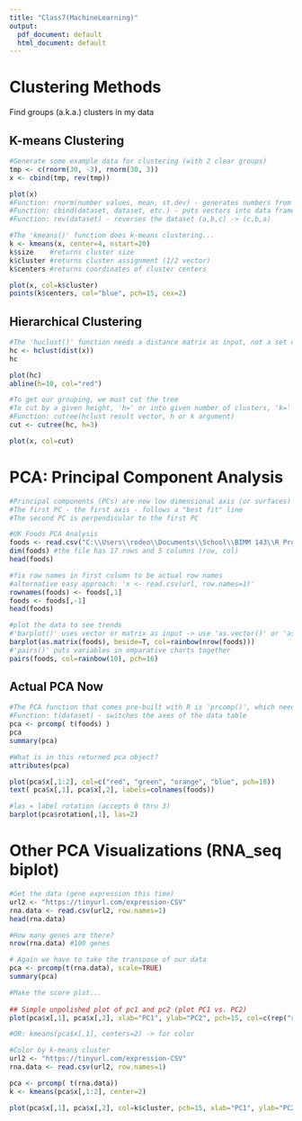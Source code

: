 ```yaml
---
title: "Class7(MachineLearning)"
output:
  pdf_document: default
  html_document: default
---
```


# Clustering Methods

Find groups (a.k.a.) clusters in my data

## K-means Clustering

```r
#Generate some example data for clustering (with 2 clear groups)
tmp <- c(rnorm(30, -3), rnorm(30, 3)) 
x <- cbind(tmp, rev(tmp))

plot(x)
#Function: rnorm(number values, mean, st.dev) - generates numbers from norm. dist.
#Function: cbind(dataset, dataset, etc.) - puts vectors into data frame as columns
#Function: rev(dataset) - reverses the dataset (a,b,c) -> (c,b,a)
```

```r
#The 'kmeans()' function does k-means clustering...
k <- kmeans(x, center=4, nstart=20)
k$size    #returns cluster size
k$cluster #returns cluster assignment (1/2 vector)
k$centers #returns coordinates of cluster centers

plot(x, col=k$cluster)
points(k$centers, col="blue", pch=15, cex=2)
```

## Hierarchical Clustering

```r
#The 'huclust()' function needs a distance matrix as input, not a set of the original data. For this, we can just use 'dist()' function.
hc <- hclust(dist(x))
hc

plot(hc)
abline(h=10, col="red")
```

```r
#To get our grouping, we must cut the tree
#To cut by a given height, 'h=' or into given number of clusters, 'k='
#Function: cutree(hclust result vector, h or k argument)
cut <- cutree(hc, h=3)

plot(x, col=cut)
```

# PCA: Principal Component Analysis

```r
#Principal components (PCs) are new low dimensional axis (or surfaces) closes to the observations
#The first PC - the first axis - follows a "best fit" line
#The second PC is perpendicular to the first PC 

#UK Foods PCA Analysis
foods <- read.csv("C:\\Users\\rodeo\\Documents\\School\\BIMM 143\\R Projects\\Class07\\UK_foods.csv") #must use double backslash in file path
dim(foods) #the file has 17 rows and 5 columns (row, col)
head(foods)

#fix row names in first column to be actual row names
#alternative easy approach: 'x <- read.csv(url, row.names=1)'
rownames(foods) <- foods[,1]
foods <- foods[,-1]
head(foods)

#plot the data to see trends
#'barplot()' uses vector or matrix as input -> use 'as.vector()' or 'as.matrix()'
barplot(as.matrix(foods), beside=T, col=rainbow(nrow(foods)))
#'pairs()' puts variables in omparative charts together
pairs(foods, col=rainbow(10), pch=16)
```

## Actual PCA Now

```r
#The PCA function that comes pre-built with R is 'prcomp()', which needs an input with variables in the columns - so we must first transpose (switch x, y) our data. 
#Function: t(dataset) - switches the axes of the data table
pca <- prcomp( t(foods) )
pca
summary(pca)

#What is in this returned pca object?
attributes(pca)

plot(pca$x[,1:2], col=c("red", "green", "orange", "blue", pch=18))
text( pca$x[,1], pca$x[,2], labels=colnames(foods))

#las = label rotation (accepts 0 thru 3)
barplot(pca$rotation[,1], las=2)
```

# Other PCA Visualizations (RNA_seq biplot)

```r
#Get the data (gene expression this time)
url2 <- "https://tinyurl.com/expression-CSV"
rna.data <- read.csv(url2, row.names=1)
head(rna.data)

#How many genes are there?
nrow(rna.data) #100 genes

# Again we have to take the transpose of our data 
pca <- prcomp(t(rna.data), scale=TRUE)
summary(pca)

#Make the score plot...
 
## Simple unpolished plot of pc1 and pc2 (plot PC1 vs. PC2)
plot(pca$x[,1], pca$x[,2], xlab="PC1", ylab="PC2", pch=15, col=c(rep("red", 5), rep("blue", 5))) # must repeat the color vector, otherwise shorter vector gets recycled

#OR: kmeans(pca$x[,1], centers=2) -> for color
```

```r
#Color by k-means cluster
url2 <- "https://tinyurl.com/expression-CSV"
rna.data <- read.csv(url2, row.names=1)

pca <- prcomp( t(rna.data))
k <- kmeans(pca$x[,1:2], center=2)

plot(pca$x[,1], pca$x[,2], col=k$cluster, pch=15, xlab="PC1", ylab="PC2")
```

